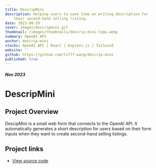 ```yaml
---
title: DescripMini
description: Helping users to save time on writing description for
    their second-hand selling listing.
date: 2023-08-29
cover: images/descripmini.gif
thumbnail: /images/thumbnails/descrip-mini-logo.webp
summary: OpenAI API
anchor: descrip-mini
stacks: OpenAI API | React | Express.js | Tailwind
website: ''
github: https://github.com/tifff-wang/descrip-mini
published: true
---
```


##### Nov 2023

# DescripMini

## Project Overview

DescipMini is a small web form that connects to the OpenAI API. It
automatically generates a short description for users based on their
form inputs when they want to create second-hand selling listings.

## Project links

-   [View source code](https://github.com/tifff-wang/descrip-mini)
